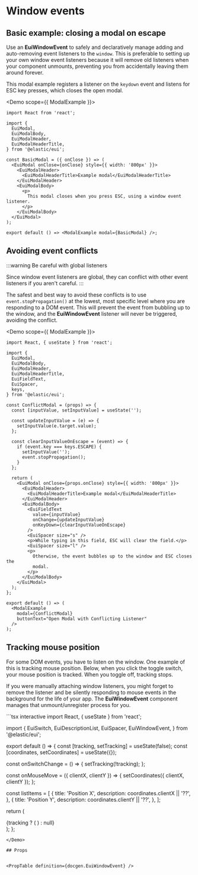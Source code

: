 # Window events


## Basic example: closing a modal on escape

Use an **EuiWindowEvent** to safely and declaratively manage adding and auto-removing event listeners to the `window`. This is preferable to setting up your own window event listeners because it will remove old listeners when your component unmounts, preventing you from accidentally leaving them around forever.

This modal example registers a listener on the `keydown` event and listens for ESC key presses, which closes the open modal.

<Demo scope={{ ModalExample }}>
```tsx interactive
import React from 'react';

import {
  EuiModal,
  EuiModalBody,
  EuiModalHeader,
  EuiModalHeaderTitle,
} from '@elastic/eui';

const BasicModal = ({ onClose }) => (
  <EuiModal onClose={onClose} style={{ width: '800px' }}>
    <EuiModalHeader>
      <EuiModalHeaderTitle>Example modal</EuiModalHeaderTitle>
    </EuiModalHeader>
    <EuiModalBody>
      <p>
        This modal closes when you press ESC, using a window event listener.
      </p>
    </EuiModalBody>
  </EuiModal>
);

export default () => <ModalExample modal={BasicModal} />;
```
</Demo>

## Avoiding event conflicts

:::warning Be careful with global listeners

Since window event listeners are global, they can conflict with other event listeners if you aren't careful.
:::

The safest and best way to avoid these conflicts is to use `event.stopPropagation()` at the lowest, most specific level where you are responding to a DOM event. This will prevent the event from bubbling up to the window, and the **EuiWindowEvent** listener will never be triggered, avoiding the conflict.

<Demo scope={{ ModalExample }}>
```tsx interactive
import React, { useState } from 'react';

import {
  EuiModal,
  EuiModalBody,
  EuiModalHeader,
  EuiModalHeaderTitle,
  EuiFieldText,
  EuiSpacer,
  keys,
} from '@elastic/eui';

const ConflictModal = (props) => {
  const [inputValue, setInputValue] = useState('');

  const updateInputValue = (e) => {
    setInputValue(e.target.value);
  };

  const clearInputValueOnEscape = (event) => {
    if (event.key === keys.ESCAPE) {
      setInputValue('');
      event.stopPropagation();
    }
  };

  return (
    <EuiModal onClose={props.onClose} style={{ width: '800px' }}>
      <EuiModalHeader>
        <EuiModalHeaderTitle>Example modal</EuiModalHeaderTitle>
      </EuiModalHeader>
      <EuiModalBody>
        <EuiFieldText
          value={inputValue}
          onChange={updateInputValue}
          onKeyDown={clearInputValueOnEscape}
        />
        <EuiSpacer size="s" />
        <p>While typing in this field, ESC will clear the field.</p>
        <EuiSpacer size="l" />
        <p>
          Otherwise, the event bubbles up to the window and ESC closes the
          modal.
        </p>
      </EuiModalBody>
    </EuiModal>
  );
};

export default () => (
  <ModalExample
    modal={ConflictModal}
    buttonText="Open Modal with Conflicting Listener"
  />
);
```
</Demo>

## Tracking mouse position

For some DOM events, you have to listen on the window. One example of this is tracking mouse position. Below, when you click the toggle switch, your mouse position is tracked. When you toggle off, tracking stops.

If you were manually attaching window listeners, you might forget to remove the listener and be silently responding to mouse events in the background for the life of your app. The **EuiWindowEvent** component manages that unmount/unregister process for you.

<Demo>
```tsx interactive
import React, { useState } from 'react';

import {
  EuiSwitch,
  EuiDescriptionList,
  EuiSpacer,
  EuiWindowEvent,
} from '@elastic/eui';

export default () => {
  const [tracking, setTracking] = useState(false);
  const [coordinates, setCoordinates] = useState({});

  const onSwitchChange = () => {
    setTracking(!tracking);
  };

  const onMouseMove = ({ clientX, clientY }) => {
    setCoordinates({ clientX, clientY });
  };

  const listItems = [
    {
      title: 'Position X',
      description: coordinates.clientX || '??',
    },
    {
      title: 'Position Y',
      description: coordinates.clientY || '??',
    },
  ];

  return (
    <div>
      <EuiSwitch
        label="Track mouse position"
        checked={tracking}
        onChange={onSwitchChange}
      />
      {tracking ? (
        <EuiWindowEvent event="mousemove" handler={onMouseMove} />
      ) : null}
      <EuiSpacer size="l" />
      <EuiDescriptionList listItems={listItems} />
      <EuiSpacer size="xxl" />
    </div>
  );
};
```
</Demo>

## Props


<PropTable definition={docgen.EuiWindowEvent} />
